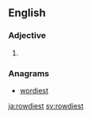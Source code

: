 ==English==

===Adjective===
{{head|en|adjective superlative form}}

# {{en-superlative of|rowdy}}

===Anagrams===
* [[wordiest#English|wordiest]]

[[ja:rowdiest]]
[[sv:rowdiest]]